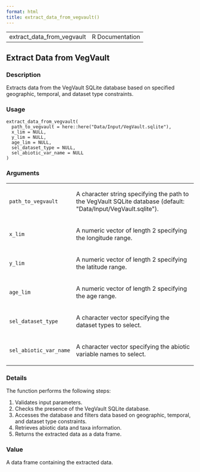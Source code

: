 ```yaml
---
format: html
title: extract_data_from_vegvault()
---
```


<html><head>
<meta http-equiv="Content-Type" content="text/html; charset=utf-8" />
<meta name="viewport" content="width=device-width, initial-scale=1.0, user-scalable=yes" />
<link rel="stylesheet" href="https://cdn.jsdelivr.net/npm/katex@0.15.3/dist/katex.min.css">
<script type="text/javascript">
const macros = { "\\R": "\\textsf{R}", "\\code": "\\texttt"};
function processMathHTML() {
    var l = document.getElementsByClassName('reqn');
    for (let e of l) { katex.render(e.textContent, e, { throwOnError: false, macros }); }
    return;
}</script>
<script defer src="https://cdn.jsdelivr.net/npm/katex@0.15.3/dist/katex.min.js"
    onload="processMathHTML();"></script>
<link rel="stylesheet" type="text/css" href="R.css" />
</head><body><div class="container"><main>

<table style="width: 100%;"><tr><td>extract_data_from_vegvault</td><td style="text-align: right;">R Documentation</td></tr></table>

<h2>Extract Data from VegVault</h2>

<h3>Description</h3>

<p>Extracts data from the VegVault SQLite database based on specified
geographic, temporal, and dataset type constraints.
</p>


<h3>Usage</h3>

<pre><code class='language-R'>extract_data_from_vegvault(
  path_to_vegvault = here::here("Data/Input/VegVault.sqlite"),
  x_lim = NULL,
  y_lim = NULL,
  age_lim = NULL,
  sel_dataset_type = NULL,
  sel_abiotic_var_name = NULL
)
</code></pre>


<h3>Arguments</h3>

<table>
<tr><td><code id="path_to_vegvault">path_to_vegvault</code></td>
<td>
<p>A character string specifying the path to the VegVault SQLite database
(default: &quot;Data/Input/VegVault.sqlite&quot;).</p>
</td></tr>
<tr><td><code id="x_lim">x_lim</code></td>
<td>
<p>A numeric vector of length 2 specifying the longitude range.</p>
</td></tr>
<tr><td><code id="y_lim">y_lim</code></td>
<td>
<p>A numeric vector of length 2 specifying the latitude range.</p>
</td></tr>
<tr><td><code id="age_lim">age_lim</code></td>
<td>
<p>A numeric vector of length 2 specifying the age range.</p>
</td></tr>
<tr><td><code id="sel_dataset_type">sel_dataset_type</code></td>
<td>
<p>A character vector specifying the dataset types to select.</p>
</td></tr>
<tr><td><code id="sel_abiotic_var_name">sel_abiotic_var_name</code></td>
<td>
<p>A character vector specifying the abiotic variable names to select.</p>
</td></tr>
</table>


<h3>Details</h3>

<p>The function performs the following steps:
</p>
<p>1. Validates input parameters.
2. Checks the presence of the VegVault SQLite database.
3. Accesses the database and filters data based on geographic, temporal,
and dataset type constraints.
4. Retrieves abiotic data and taxa information.
5. Returns the extracted data as a data frame.
</p>


<h3>Value</h3>

<p>A data frame containing the extracted data.
</p>

</main>

</div>
</body></html>

